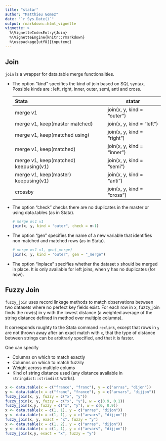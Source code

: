 ```yaml
---
title: "statar"
author: "Matthieu Gomez"
date: "`r Sys.Date()`"
output: rmarkdown::html_vignette
vignette: >
  %\VignetteIndexEntry{Join}
  %\VignetteEngine{knitr::rmarkdown}
  %\usepackage[utf8]{inputenc}
---
```





## Join
`join` is a wrapper for data.table merge functionalities.

- The option "kind" specifies the kind of join based on SQL syntax. Possible kinds are : left, right, inner, outer, semi, anti and cross.

  |Stata     | statar
  |:-----------|------------
  |merge v1   | join(x, y, kind = "outer") 
  |merge v1, keep(master matched)  |  join(x, y, kind = "left")
  |merge v1, keep(matched using)  | join(x, y, kind = "right")
  |merge v1, keep(matched)| join(x, y, kind = "inner")
  |merge v1, keep(matched) keepusing(v1)| join(x, y, kind = "semi")
  |merge v1, keep(master) keepusing(v1)| join(x, y, kind = "anti")
  |crossby   | join(x, y, kind = "cross")

- The option "check" checks there are no duplicates in the master or using data.tables (as in Stata).

  ```r
  # merge m:1 v1
  join(x, y, kind = "outer", check = m~1) 
  ```
- The option "gen" specifies the name of a new variable that identifies non matched and matched rows (as in Stata).

  ```r
  # merge m:1 v1, gen(_merge) 
  join(x, y, kind = "outer", gen = "_merge") 
  ```


- The option "inplace" specifies whether the dataset x should be merged in place. It is only available for left joins, when y has no duplicates (for now).


## Fuzzy Join
`fuzzy_join`  uses record linkage methods to match observations between two datasets where no perfect key fields exist. For each row in x, fuzzy_join finds the row(s) in y with the lowest distance (a weighted average of the string distance defined in method over multiple columns).

It corresponds roughty to the Stata command `reclink`, except that rows in `y` are not thrown away after an exact match with `x`, that the type of distance between strings can be arbitrarly specified, and that it is faster.

One can specify

- Columns on which to match exactly
- Columns on which to match fuzzily
- Weight across multiple colums
- Kind of string distance used (any distance available in `stringdist::strindist` works).

```R
x <- data.table(x = c("france", "franc"), y = c("arras", "dijon"))
y <- data.table(x = c("franc", "france"), y = c("arvars", "dijjon"))
fuzzy_join(x, y, fuzzy = c("x", "y"))
fuzzy_join(x, y, fuzzy = c("x", "y"), w = c(0.9, 0.1))
fuzzy_join(x,y, fuzzy = c("x", "y"), w = c(0, 0.9))
x <- data.table(x = c(1, 1), y = c("arras", "dijon"))
y <- data.table(x = c(1, 1), y = c("arvars", "dijjon"))
fuzzy_join(x, y, exact = "x", fuzzy = "y")
x <- data.table(x = c(1, 2), y = c("arras", "dijon"))
y <- data.table(x = c(1, 1), y = c("arvars", "dijjon"))
fuzzy_join(x,y, exact = "x", fuzzy = "y")
```


